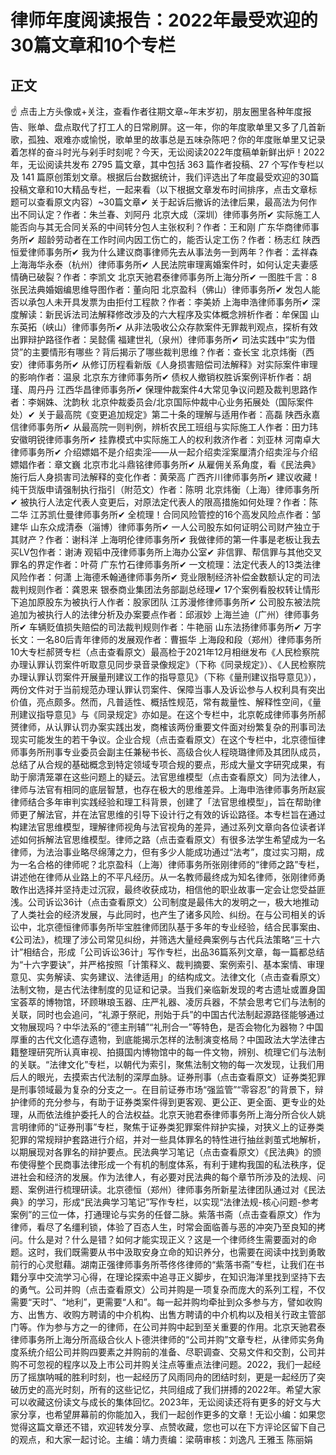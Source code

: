 # 律师年度阅读报告：2022年最受欢迎的30篇文章和10个专栏
## 正文
☝ 点击上方头像或+关注，查看作者往期文章~年末岁初，朋友圈里各种年度报告、账单、盘点取代了打工人的日常刷屏。这一年，你的年度歌单里又多了几首新歌，孤独、艰难亦或愉悦，歌单里的故事总是五味杂陈吧？你的年度账单里又记录着怎样的奋斗时光与剁手时刻呢？今天，无讼阅读2022年度稿单新鲜出炉！2022年，无讼阅读共发布 2795 篇文章，其中包括 363 篇作者投稿、27 个写作专栏以及 141 篇原创策划文章。根据后台数据统计，我们评选出了年度最受欢迎的30篇投稿文章和10大精品专栏，一起来看（以下根据文章发布时间排序，点击文章标题可以查看原文内容）~30篇文章✔ 关于起诉后撤诉的法律后果，最高法为何作出不同认定？作者：朱兰春、刘阿丹 北京大成（深圳）律师事务所✔ 实际施工人能否向与其无合同关系的中间转分包人主张权利？作者：王和刚 广东华商律师事务所✔ 超龄劳动者在工作时间内因工伤亡的，能否认定工伤？作者：杨志红 陕西恒爱律师事务所✔ 我为什么建议商事律师先去从事法务一到两年？作者：孟祥森 上海海华永泰（杭州）律师事务所✔ 人民法院审理离婚案件时，如何认定夫妻感情确已破裂？作者：李凯文 北京天驰君泰律师事务所上海分所✔ 一图胜千言：8张民法典婚姻编思维导图作者：董向阳 北京盈科（佛山）律师事务所✔ 发包人能否以承包人未开具发票为由拒付工程款？作者：李美娇 上海申浩律师事务所✔ 深度解读：新民诉法司法解释修改涉及的六大程序及实体概念辨析作者：牟保国 山东英拓（峡山）律师事务所✔ 从非法吸收公众存款案件无罪裁判观点，探析有效出罪辩护路径作者：吴懿儒 福建世礼（泉州）律师事务所✔ 司法实践中“实为借贷”的主要情形有哪些？背后揭示了哪些裁判思维？作者：查长宝 北京炜衡（西安）律师事务所✔ 从修订历程看新版《人身损害赔偿司法解释》对实际案件审理的影响作者：温泉 北京东方律师事务所✔ 债权人撤销权胜诉案例评析作者：胡瑾、周丹丹 江西华昌律师事务所✔ 保理仲裁案件4大常见争议问题及裁判思路作者：李娴姝、沈韵秋 北京仲裁委员会/北京国际仲裁中心业务拓展处（国际案件处）✔ 关于最高院《变更追加规定》第二十条的理解与适用作者：高磊 陕西永嘉信律师事务所✔ 从最高院一则判例，辨析农民工班组与实际施工人作者：田力玮 安徽明锐律师事务所✔ 挂靠模式中实际施工人的权利救济作者：刘亚林 河南卓大律师事务所✔ 介绍嫖娼不是介绍卖淫——从一起介绍卖淫案厘清介绍卖淫与介绍嫖娼作者：章文巍 北京市北斗鼎铭律师事务所✔ 从雇佣关系角度，看《民法典》施行后人身损害司法解释的变化作者：黄荣高 广西齐川律师事务所✔ 建议收藏！纯干货版申请强制执行指引（附范文）作者：陈明 北京炜衡（上海）律师事务所✔ 被执行人法定代表人变更后，对原法定代表人的限高措施如何处理？作者：陈二华 江苏凯仕曼律师事务所✔ 全梳理！合同风险管控的16个高发风险点作者：邹建华 山东众成清泰（淄博）律师事务所✔ 一人公司股东如何证明公司财产独立于其财产？作者：谢科洋 上海明伦律师事务所✔ 我做律师的第一件事是老板让我去买LV包作者：谢涛 观韬中茂律师事务所上海办公室✔ 非信罪、帮信罪与其他交叉罪名的界定作者：叶荷 广东竹石律师事务所✔ 一文梳理：法定代表人的13类法律风险作者：何潇 上海德禾翰通律师事务所✔ 竞业限制经济补偿金数额认定的司法裁判规则作者：龚恩来 银泰商业集团法务部副总经理✔ 17个案例看股权转让情形下追加原股东为被执行人作者：股家团队 江苏漫修律师事务所✔ 公司股东被法院追加为被执行人的法律分析及办案要点作者：邱淑妙 上海兰迪（广州）律师事务所✔ 车辆贬值损失赔偿的司法裁判规则作者：牛艳丽 山东法扬律师事务所✔ 万字长文：一名80后青年律师的发展观作者：曹振华 上海段和段（郑州）律师事务所10大专栏郝赟专栏（点击查看原文）最高检于2021年12月相继发布《人民检察院办理认罪认罚案件听取意见同步录音录像规定》（下称《同录规定》）、《人民检察院办理认罪认罚案件开展量刑建议工作的指导意见》（下称《量刑建议指导意见》），两份文件对于当前规范办理认罪认罚案件、保障当事人及诉讼参与人权利具有突出价值，亮点颇多。然而，凡普适性、概括性规范，常有裁量性、解释性空间，《量刑建议指导意见》与《同录规定》亦如是。在这个专栏中，北京乾成律师事务所郝赟律师，从认罪认罚办案实践出发，商榷该两份重要文件面对纷繁复杂的刑事司法现实可能发生的若干争议。企业合规（点击查看原文）在这个专栏中，北京德恒律师事务所刑事专业委员会副主任兼秘书长、高级合伙人程晓璐律师及其团队成员，总结了从合规的基础概念到特定领域专项合规的要点，形成大量文字研究成果，有助于廓清笼罩在这些问题上的疑云。法官思维模型（点击查看原文）同为法律人，律师与法官有相同的底层智慧，也存在极大的思维差异。上海申浩律师事务所赵宸律师结合多年审判实践经验和理工科背景，创建了「法官思维模型」，旨在帮助律师更了解法官，并在法官思维的引导下设计行之有效的诉讼路径。本专栏旨在通过构建法官思维模型，理解律师视角与法官视角的差异，通过系列文章向各位读者详述如何拆解法官思维模型。律师之路（点击查看原文）有很多法学生希望成为一名律师，为法治事业略尽绵薄之力，但有多少人能成功通过“法考”，度过实习期，成为一名合格的律师呢？北京盈科（上海）律师事务所张刚律师的“律师之路”专栏，讲述他在律师从业路上的不平凡经历。从一名教师最终成为知名律师，张刚律师勇敢作出选择并坚持走过沉寂，最终收获成功，相信他的职业故事一定会让您受益匪浅。公司诉讼36计（点击查看原文）公司制度是最伟大的发明之一，极大地推动了人类社会的经济发展，与此同时，也产生了诸多风险、纠纷。在与公司相关的诉讼中，北京德恒律师事务所毕宝胜律师团队基于多年的专业经验，结合民事案由、《公司法》，梳理了涉公司常见纠纷，并筛选大量经典案例与古代兵法策略“三十六计”相结合，形成「公司诉讼36计」写作专栏，出品36篇系列文章，每一篇都总结为“十六字要诀”，并严格按照「计策释义、裁判摘要、案例索引、基本案情、审理意见、实务解读、实务建议、法律适用」的结构成文。法律文化（点击查看原文）法制文物，是古代法律制度的见证和记录。当我们亲临新发现的考古遗址或置身国宝荟萃的博物馆，环顾琳琅玉器、庄严礼器、凌厉兵器，不禁会思考它们与法制的关联，同时也会追问，“礼源于祭祀，刑始于兵”的中国古代法制起源路径能够通过文物展现吗？中华法系的“德主刑辅”“礼刑合一”等特色，是否会物化为器物？中国厚重的古代文化遗存遗物，到底能揭示怎样的法制演变格局？中国政法大学法律古籍整理研究所认真审视、拍摄国内博物馆中的每一件文物，辨别、梳理它们与法制的关联。“法律文化”专栏，以朝代为索引，聚焦法制文物的每一次发现，让我们用后人的眼光，去摸索古代法制的深厚血脉。证券刑事（点击查看原文）证券类犯罪是刑事领域最为复杂的分支之一。在目前证券市场“强监管”“零容忍”的背景下，辩护律师的充分参与，有助于证券类案件得到更客观、更公正、更全面、更专业的处理，从而依法维护委托人的合法权益。北京天驰君泰律师事务所上海分所合伙人姚言明律师的“证券刑事”专栏，聚焦于证券类犯罪案件辩护实操，对狭义上的证券类犯罪的常规辩护套路进行介绍，并对一些具体罪名的特性进行抽丝剥茧式地解析，以期展现对各罪名的辩护要点。民法典学习笔记（点击查看原文）《民法典》的颁布使得整个民商事法律形成一个有机的制度体系，有利于建构我国的私法秩序，促进社会和经济的发展。作为法律人，有必要对民法典的每个章节所涉及的法规、问题、案例进行梳理研读。北京德恒（郑州）律师事务所新星法律团队通过对《民法典》的学习，形成“民法典学习笔记”写作专栏，以实现“法律法规-核心问题-参考案例”的三位一体，打通理论与实务的任督二脉。紫落书斋（点击查看原文）作为律师，看尽了名缰利锁，体验了百态人生，时常会面临善与恶的冲突乃至良知的拷问。什么是对？什么是错？如何才能实现正义？这是一个律师终生需要面对的命题。这时，我们既需要从书中汲取安身立命的知识养分，也需要在阅读中找到勇敢前行的心灵慰藉。湖南正强律师事务所苓佟佟律师的“紫落书斋”专栏，让我们在书籍分享中交流学习心得，在理论探索中追寻正义脚步，在知识海洋里找到坚持下去的勇气。公司并购（点击查看原文）公司并购是一项复杂而庞大的系列工程，不仅需要“天时”、“地利”，更需要“人和”。每一起并购均牵扯到众多参与方，譬如收购方、出售方、收购方聘请的中介机构、出售方聘请的中介机构以及相关行政主管部门等。作为参与方之一的律师，在公司并购中起到至关重要的作用。北京天驰君泰律师事务所上海分所高级合伙人卜德洪律师的“公司并购”文章专栏，从律师实务角度系统介绍公司并购四要素之并购前的准备、尽职调查、交易文件和交割，公司并购不可忽视的程序以及上市公司并购关注点等重点法律问题。2022，我们一起经历了摇旗呐喊的胜利时刻，也一起经历了风雨同舟的团结时刻，更是一起经历了突破历史的高光时刻，所有的这些记忆，共同组成了我们拼搏的2022年。希望大家可以收藏这份读文与成长的集体回忆。2023年，无讼阅读还将有更多的好文与大家分享，也希望屏幕前的你能加入，我们一起创作更多的文章！无讼小编：如果您觉得这篇文章还不错，欢迎转发分享、点赞收藏，您也可以在下方评论区留下自己的观点，和大家一起讨论。主编：靖力责编：梁萌审核：刘逸凡 王雅玉 陈丽娟